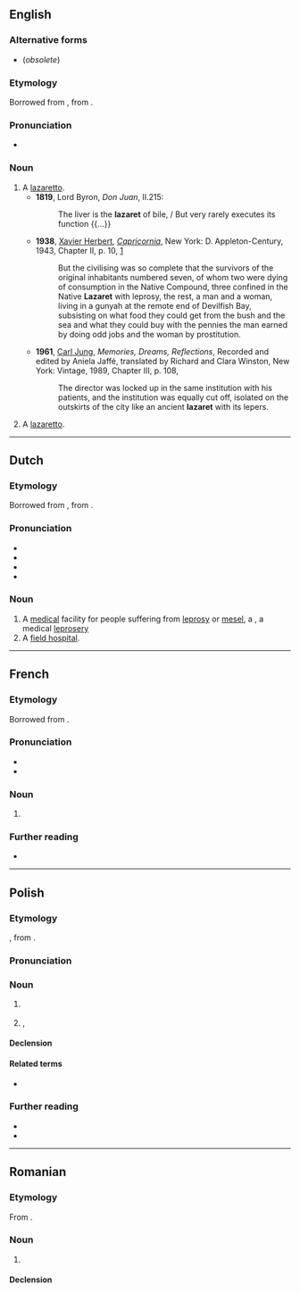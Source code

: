 {{also|lazarèt}}
==English==

===Alternative forms===
* {{l|en|lazarette}} (''obsolete'')

===Etymology===
Borrowed from {{bor|en|fr|lazaret}}, from {{der|en|it|lazzaretto}}.

===Pronunciation===
* {{IPA|en|/læzəˈɹɛt/}}

===Noun===
{{en-noun}}

# A [[lazaretto]]. <!--which sense, if not the nautical one below?-->
#* '''1819''', Lord Byron, ''Don Juan'', II.215:
#*: The liver is the '''lazaret''' of bile, / But very rarely executes its function {{...}}
#* '''1938''', [[w:Xavier Herbert|Xavier Herbert]], ''[[w:Capricornia (novel)|Capricornia]]'', New York: D. Appleton-Century, 1943, Chapter II, p. 10, [https://archive.org/details/capricornianovel00herb]
#*: But the civilising was so complete that the survivors of the original inhabitants numbered seven, of whom two were dying of consumption in the Native Compound, three confined in the Native '''Lazaret''' with leprosy, the rest, a man and a woman, living in a gunyah at the remote end of Devilfish Bay, subsisting on what food they could get from the bush and the sea and what they could buy with the pennies the man earned by doing odd jobs and the woman by prostitution.
#* '''1961''', [[w:Carl Jung|Carl Jung]], ''Memories, Dreams, Reflections'', Recorded and edited by Aniela Jaffé, translated by Richard and Clara Winston, New York: Vintage, 1989, Chapter III, p. 108,
#*: The director was locked up in the same institution with his patients, and the institution was equally cut off, isolated on the outskirts of the city like an ancient '''lazaret''' with its lepers.
# {{lb|en|nautical}} A [[lazaretto]].

----

==Dutch==

===Etymology===
Borrowed from {{bor|nl|fr|lazaret}}, from {{der|nl|it|lazzaretto}}.

===Pronunciation===
* {{IPA|nl|/ˌlaː.zaːˈrɛt/}}
* {{audio|nl|Nl-lazaret.ogg|Audio}}
* {{hyphenation|nl|la|za|ret}}
* {{rhyme|nl|ɛt|s=3}}

===Noun===
{{nl-noun|m|g2=n|-en|-}}

# A [[medical]] facility for people suffering from [[leprosy]] or [[mesel]], a {{l|en|lazaret}}, a medical [[leprosery]]
# A [[field hospital]].
#: {{syn|nl|veldhospitaal}}

----

==French==

===Etymology===
Borrowed from {{bor|fr|it|lazzaretto}}.

===Pronunciation===
* {{fr-IPA}}
* {{audio|fr|LL-Q150 (fra)-Poslovitch-lazaret.wav|Audio}}

===Noun===
{{fr-noun|m}}

# {{l|en|lazaret}}

===Further reading===
* {{R:TLFi}}

----

==Polish==
{{wp|lang=pl}}

===Etymology===
{{bor+|pl|fr|lazaret}}, from {{der|pl|it|lazzaretto}}.

===Pronunciation===
{{pl-p}}

===Noun===
{{pl-noun|m-in}}

# {{lb|pl|dated}} {{l|en|field hospital}}
# {{lb|pl|dated}} {{l|en|lazaretto}}, {{l|en|leprosarium}} {{gl|medical facility specializing in treating contagious diseases, especially {{l|en|leprosy}}}}

====Declension====
{{pl-decl-noun-m-in}}

====Related terms====
* {{q|adjective}} {{l|pl|lazaretowy}}

===Further reading===
* {{R:pl:WSJP}}
* {{R:pl:PWN}}

{{C|pl|Healthcare}}

----

==Romanian==

===Etymology===
From {{bor|ro|fr|lazaret}}.

===Noun===
{{ro-noun|n|lazarete}}

# {{l|en|lazaret}}

====Declension====
{{ro-noun-n}}